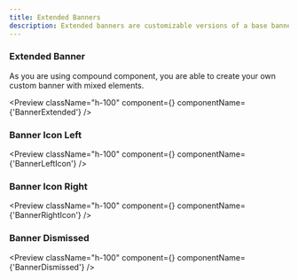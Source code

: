 ```yaml
---
title: Extended Banners
description: Extended banners are customizable versions of a base banner that enhance interaction with added styles and features.
---
```


### Extended Banner

As you are using compound component, you are able to create your own custom banner with mixed elements.

<Spacer/>

<Preview
  className="h-100"
  component={<BannerExtended />}
  componentName={'BannerExtended'}
/>

### Banner Icon Left

<Preview
  className="h-100"
  component={<BannerLeftIcon />}
  componentName={'BannerLeftIcon'}
/>

### Banner Icon Right

<Preview
  className="h-100"
  component={<BannerRightIcon />}
  componentName={'BannerRightIcon'}
/>

### Banner Dismissed

<Preview
  className="h-100"
  component={<BannerDismissed />}
  componentName={'BannerDismissed'}
/>